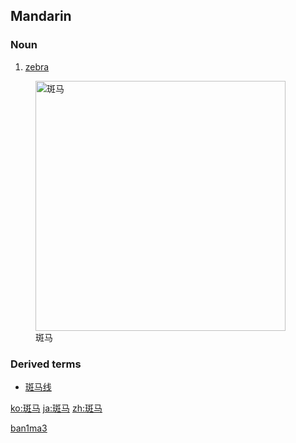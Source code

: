 {{Hani-forms|[[斑]][[马]]|[[斑馬]]}}
==Mandarin==

===Noun===
{{cmn-noun|s|pin=bānmǎ|pint=ban1ma3|tra=斑馬|sim=斑马|rs=文08}}

# [[zebra]]

[[Image:Equus grevyi (aka).jpg|400px|thumb|right|斑马]]

===Derived terms===
* [[斑马线]]

[[Category:cmn:Mammals in simplified script|ban1ma3]]

[[ko:斑马]]
[[ja:斑马]]
[[zh:斑马]]